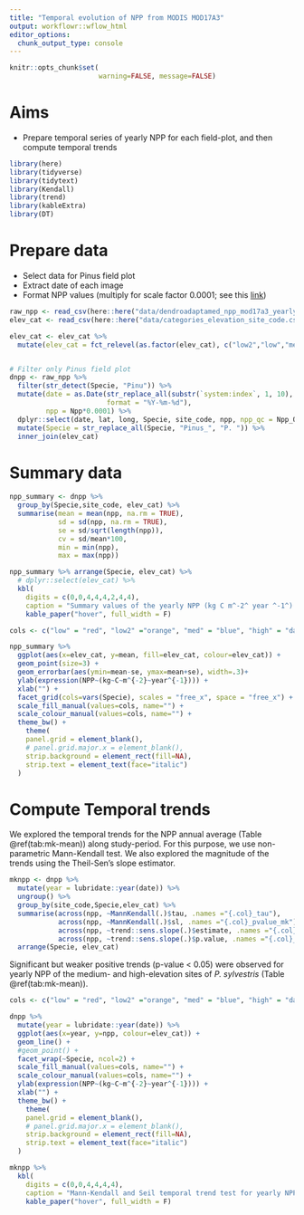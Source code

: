 ```yaml
---
title: "Temporal evolution of NPP from MODIS MOD17A3"
output: workflowr::wflow_html
editor_options:
  chunk_output_type: console
---
```


```r
knitr::opts_chunk$set( 
                      warning=FALSE, message=FALSE)
```

# Aims

- Prepare temporal series of yearly NPP for each field-plot, and then compute temporal trends

```r
library(here)
library(tidyverse)
library(tidytext)
library(Kendall)
library(trend)
library(kableExtra)
library(DT)
```


# Prepare data 

- Select data for Pinus field plot
- Extract date of each image
- Format NPP values (multiply for scale factor 0.0001; see this [link](https://developers.google.com/earth-engine/datasets/catalog/MODIS_006_MOD17A3HGF)) 

```r
raw_npp <- read_csv(here::here("data/dendroadaptamed_npp_mod17a3_yearly.csv"))
elev_cat <- read_csv(here::here("data/categories_elevation_site_code.csv")) 

elev_cat <- elev_cat %>% 
  mutate(elev_cat = fct_relevel(as.factor(elev_cat), c("low2","low","med","high"))) 


# Filter only Pinus field plot 
dnpp <- raw_npp %>%
  filter(str_detect(Specie, "Pinu")) %>%
  mutate(date = as.Date(str_replace_all(substr(`system:index`, 1, 10), "_", "-"),
                        format = "%Y-%m-%d"),
         npp = Npp*0.0001) %>%
  dplyr::select(date, lat, long, Specie, site_code, npp, npp_qc = Npp_QC) %>% 
  mutate(Specie = str_replace_all(Specie, "Pinus_", "P. ")) %>% 
  inner_join(elev_cat)

```


# Summary data

```r
npp_summary <- dnpp %>% 
  group_by(Specie,site_code, elev_cat) %>% 
  summarise(mean = mean(npp, na.rm = TRUE), 
            sd = sd(npp, na.rm = TRUE), 
            se = sd/sqrt(length(npp)),
            cv = sd/mean*100,
            min = min(npp), 
            max = max(npp)) 

```

```r
npp_summary %>% arrange(Specie, elev_cat) %>% 
  # dplyr::select(elev_cat) %>% 
  kbl(
    digits = c(0,0,4,4,4,2,4,4),
    caption = "Summary values of the yearly NPP (kg C m^-2^ year ^-1^) along the study period (2000-2021) for the study sites.") %>% 
    kable_paper("hover", full_width = F)
```


```r
cols <- c("low" = "red", "low2" ="orange", "med" = "blue", "high" = "darkgreen")

npp_summary %>% 
  ggplot(aes(x=elev_cat, y=mean, fill=elev_cat, colour=elev_cat)) + 
  geom_point(size=3) + 
  geom_errorbar(aes(ymin=mean-se, ymax=mean+se), width=.3)+
  ylab(expression(NPP~(kg~C~m^{-2}~year^{-1}))) + 
  xlab("") + 
  facet_grid(cols=vars(Specie), scales = "free_x", space = "free_x") +
  scale_fill_manual(values=cols, name="") +
  scale_colour_manual(values=cols, name="") + 
  theme_bw() + 
    theme(
    panel.grid = element_blank(),
    # panel.grid.major.x = element_blank(),
    strip.background = element_rect(fill=NA), 
    strip.text = element_text(face="italic")
  )
```


# Compute Temporal trends

We explored the temporal trends for the NPP annual average (Table \@ref(tab:mk-mean)) along study-period. For this purpose, we use non-parametric Mann-Kendall test. We also explored the magnitude of the trends using the Theil-Sen's slope estimator.  

```r
mknpp <- dnpp %>% 
  mutate(year = lubridate::year(date)) %>% 
  ungroup() %>% 
  group_by(site_code,Specie,elev_cat) %>% 
  summarise(across(npp, ~MannKendall(.)$tau, .names ="{.col}_tau"),
            across(npp, ~MannKendall(.)$sl, .names ="{.col}_pvalue_mk"),
            across(npp, ~trend::sens.slope(.)$estimate, .names ="{.col}_senslope"),
            across(npp, ~trend::sens.slope(.)$p.value, .names ="{.col}_pvalue_sen")) %>% 
  arrange(Specie, elev_cat)

```


Significant but weaker positive trends (p-value < 0.05) were observed for yearly NPP of the medium- and high-elevation sites of *P. sylvestris* (Table \@ref(tab:mk-mean)). 

```r
cols <- c("low" = "red", "low2" ="orange", "med" = "blue", "high" = "darkgreen")

dnpp %>% 
  mutate(year = lubridate::year(date)) %>% 
  ggplot(aes(x=year, y=npp, colour=elev_cat)) +
  geom_line() + 
  #geom_point() + 
  facet_wrap(~Specie, ncol=2) +
  scale_fill_manual(values=cols, name="") +
  scale_colour_manual(values=cols, name="") +
  ylab(expression(NPP~(kg~C~m^{-2}~year^{-1}))) + 
  xlab("") + 
  theme_bw() + 
    theme(
    panel.grid = element_blank(),
    # panel.grid.major.x = element_blank(),
    strip.background = element_rect(fill=NA), 
    strip.text = element_text(face="italic")
  )

```


```r
mknpp %>% 
  kbl(
    digits = c(0,0,4,4,4,4),
    caption = "Mann-Kendall and Seil temporal trend test for yearly NPP") %>% 
    kable_paper("hover", full_width = F)
```




